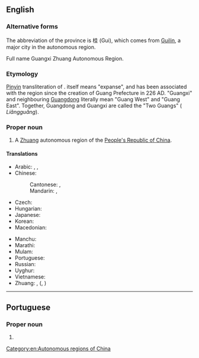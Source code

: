 {{also|Guǎngxī}}
==English==
{{wikipedia}}

===Alternative forms===
The abbreviation of the province is 桂 (Gui), which comes from [[Guilin]], a major city in the autonomous region.

Full name Guangxi Zhuang Autonomous Region.

===Etymology===
[[pinyin|Pinyin]] transliteration of {{etyl|cmn|en}} {{zh-l|廣西|tr=Guǎngxī}}. {{zh-l|廣|tr=guǎng}} itself means "expanse", and has been associated with the region since the creation of Guang Prefecture in 226 AD. "Guangxi" and neighbouring [[Guangdong]] literally mean "Guang West" and "Guang East". Together, Guangdong and Guangxi are called the "Two Guangs" ({{zh-l|兩廣}} ''Liǎngguǎng'').

===Proper noun===
{{en-proper noun}}

# A [[Zhuang]] autonomous region of the [[People's Republic of China]].

====Translations====
{{trans-top|province in China}}
* Arabic: {{t|ar|قْوَانْغْشِي|m|tr=qwanḡšī}}, {{t|ar|غْوَانْغْشِي|m|tr=ḡwanḡšī}}, {{t|ar|جْوَانْجْشِي|m|tr=gwangšī}}
* Chinese:
*: Cantonese: {{t|yue|廣西|sc=Hani}}, {{t|yue|广西|tr=gwong2 sai1|sc=Hani}}
*: Mandarin: {{t+|cmn|廣西|sc=Hani}}, {{t+|cmn|广西|tr=Guǎngxī|sc=Hani}}
* Czech: {{t|cs|Kuang-si}}
* Hungarian: {{t|hu|Kuanghszi}}
* Japanese: {{t|ja|広西|tr=こうせい, Kōsei}}
* Korean: {{t|ko|^광시}}
* Macedonian: {{t|mk|Гуа́нгсји}}
{{trans-mid}}
* Manchu: {{t|mnc|ᡤᡠᠸᠠᠩᠰᡳ}}
* Marathi: {{t|mr|कुआंग्शी}}
* Mulam: {{t-needed|mlm}}
* Portuguese: {{t|pt|Guangxi}}
* Russian: {{t|ru|Гуанси́}} {{qualifier|indeclinable}}
* Uyghur: {{t|ug|گۇاڭشى}}
* Vietnamese: {{t+|vi|Quảng Tây}}
* Zhuang: {{t|za|Gvangjsih}}, {{t|za|Guengjsae}} ({{t|za|廣西}}, {{t|za|广西}})
{{trans-bottom}}

[[Category:en:Autonomous regions of China]]

----

==Portuguese==

===Proper noun===
{{pt-proper noun}}

# {{place|pt|autonomous region|c/China|t1=Guangxi}}